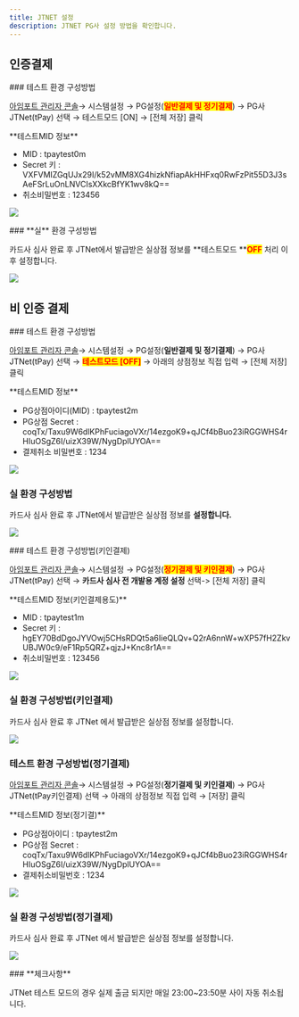```yaml
---
title: JTNET 설정
description: JTNET PG사 설정 방법을 확인합니다.
---
```



## 인증결제

<Tabs>
<Tab title="테스트 결제">
### 테스트 환경 구성방법

[아임포트 관리자 콘솔](https://admin.iamport.kr/)→ 시스템설정 → PG설정(<mark style="color:red;">**일반결제 및 정기결제**</mark>) → PG사 JTNet(tPay) 선택 → 테스트모드 \[ON] → \[전체 저장] 클릭

<Hint style="info">
**테스트MID 정보**

- MID : tpaytest0m
- Secret 키 : VXFVMIZGqUJx29I/k52vMM8XG4hizkNfiapAkHHFxq0RwFzPit55D3J3sAeFSrLuOnLNVCIsXXkcBfYK1wv8kQ==
- 취소비밀번호 : 123456

</Hint>

![](</gitbook-assets/en/image (34).png>)

</Tab>

<Tab title="실 결제">
### **실** 환경 구성방법

카드사 심사 완료 후 JTNet에서 발급받은 실상점 정보를 **테스트모드 **<mark style="color:red;">**OFF**</mark> 처리 이후 설정합니다.

![](</gitbook-assets/en/image (101).png>)

</Tab>
</Tabs>

## 비 인증 결제

<Tabs>
<Tab title="결제창 방식">
### 테스트 환경 구성방법

[아임포트 관리자 콘솔](https://admin.iamport.kr/)→ 시스템설정 → PG설정(**일반결제 및 정기결제**) → PG사 JTNet(tPay) 선택 → <mark style="color:red;">**테스트모드 \[OFF]**</mark> → 아래의 상점정보 직접 입력 → \[전체 저장] 클릭

<Hint style="info">
**테스트MID 정보**

- PG상점아이디(MID) : tpaytest2m
- PG상점 Secret : coqTx/Taxu9W6dlKPhFuciagoVXr/14ezgoK9+qJCf4bBuo23iRGGWHS4rHIuOSgZ6I/uizX39W/NygDplUYOA==
- 결제취소 비밀번호 : 1234

</Hint>

![](</gitbook-assets/en/image (58).png>)

### **실** 환경 구성방법

카드사 심사 완료 후 JTNet에서 발급받은 실상점 정보를 **설정합니다.**

![](</gitbook-assets/en/image (256).png>)

</Tab>

<Tab title="API 방식">
### 테스트 환경 구성방법(키인결제)

[아임포트 관리자 콘솔](https://admin.iamport.kr/)→ 시스템설정 → PG설정(<mark style="color:red;">**정기결제 및 키인결제**</mark>) → PG사 JTNet(tPay) 선택 → **카드사 심사 전 개발용 계정 설정** 선택-> \[전체 저장] 클릭

<Hint style="info">
**테스트MID 정보(키인결제용도)**

- MID : tpaytest1m 
- Secret 키 : hgEY70BdDgoJYVOwj5CHsRDQt5a6IieQLQv+Q2rA6nnW+wXP57fH2ZkvUBJW0c9/eF1Rp5QRZ+qjzJ+Knc8r1A==
- 취소비밀번호 : 123456

</Hint>

![](</gitbook-assets/en/image (104).png>)

### 실  환경 구성방법(키인결제)

카드사 심사 완료 후 JTNet 에서 발급받은 실상점 정보를 설정합니다.

![](</gitbook-assets/en/image (17).png>)

### 테스트 환경 구성방법(**정기결제**)

[아임포트 관리자 콘솔](https://admin.iamport.kr/)→ 시스템설정 → PG설정(**정기결제 및 키인결제**) → PG사 JTNet(tPay키인결제) 선택 → 아래의 상점정보 직접 입력 → \[저장] 클릭

<Hint style="info">
**테스트MID 정보(정기결)**

- PG상점아이디 : tpaytest2m
- PG상점 Secret : coqTx/Taxu9W6dlKPhFuciagoVXr/14ezgoK9+qJCf4bBuo23iRGGWHS4rHIuOSgZ6I/uizX39W/NygDplUYOA==
- 결제취소비밀번호 : 1234

</Hint>

![](</gitbook-assets/en/image (74).png>)

### 실  환경 구성방법(정기결제)

카드사 심사 완료 후 JTNet 에서 발급받은 실상점 정보를 설정합니다.

![](</gitbook-assets/en/image (272).png>)

</Tab>
</Tabs>

<Hint style="info">
### **체크사항**

JTNet 테스트 모드의 경우 실제 출금 되지만 매일 23:00\~23:50분 사이 자동 취소됩니다.

</Hint>
